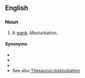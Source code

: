 ==English==

===Noun===
{{en-noun}}

# {{lb|en|Cockney rhyming slang|vulgar}} A [[wank]]. Masturbation.

====Synonyms====
* {{l|en|Barclays Bank}}
* {{l|en|hand shandy}}
* {{l|en|wank}}
* See also [[Thesaurus:masturbation]]